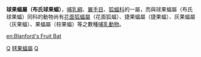 {{Automatic taxobox
| taxon = Sphaerias
| authority = Miller, 1906
}}

'''球果蝠屬（布氏球果蝠）'''，[[哺乳綱|哺乳綱]]、[[翼手目|翼手目]]、[[狐蝠科|狐蝠科]]的一屬，而與球果蝠屬（布氏球果蝠）同科的動物尚有[[花面狐蝠屬|花面狐蝠屬]]（花面狐蝠）、捷果蝠屬（捷果蝠）、灰果蝠屬（灰果蝠）、果蝠屬（棕果蝠）等之數種[[哺乳動物|哺乳動物]]。
{{蝙蝠小作品}}
{{taxonbar}}
[[Category:狐蝠科|Q]]
[[Category:毬果蝠屬|]]
[[Category:1906年描述的分类群|Q]]

[[en:Blanford's_Fruit_Bat|en:Blanford's Fruit Bat]]